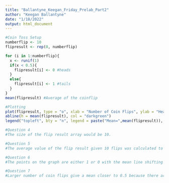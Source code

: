 ```yaml
---
title: "Ballantyne_Keegan_Friday_Prelab_Part2"
author: "Keegan Ballantyne"
date: "1/18/2022"
output: html_document
---
```


```r
#Coin Toss Setup
numberflip <- 10
flipresult <- rep(0, numberflip)

for (i in 1:numberflip){
  x <- runif(1)
  if(x < 0.5){
    flipresult[i] <- 0 #heads
  }
  else{
    flipresult[i] <- 1 #tails
  }
}
mean(flipresult) #Average of the coinflip

#Plotting
plot(flipresult, type = "o", xlab = "Number of Coin Flips", ylab = "Heads or Tails", ylim = c(-0.1, 1.1), xlim = c(0, numberflip))
abline(h = mean(flipresult), col = "darkgreen")
legend("topleft", bty = "n", legend = paste("Mean=",mean(flipresult)), text.col = c(2))

#Question 4
#The size of the flip result array would be 10.

#Question 5
#The average value of the flip result given 10 flips was calculated to be 0.3 in the first run. It is not 0.5. In the second and third runs the average values were 0.5 and 0.6 respectively. The second run had 0.5 whereas the third run did not.

#Question 6
#The points on the graph are either 1 or 0 with the mean line shifting at different points in the graph. The profile of the graph changes as I rerun the code 3 times with different lines of best fit (which were 0.6, 0.3, and 0.5 respectively). At different numbers of flips the result randomly switches from 1 to 0 or 0 to 1 or sometimes remains the same value.

#Question 7
#Larger number of coin flips give a mean closer to 0.5 because there are more and more values that would be calculated to 0.5 if we were to find the mean by adding up all of the results and dividing by the number of coinflips. This is the law of large numbers because the chance of getting heads or tails is a 50/50% chance and so the number of heads and tails should be almost equal.

```

